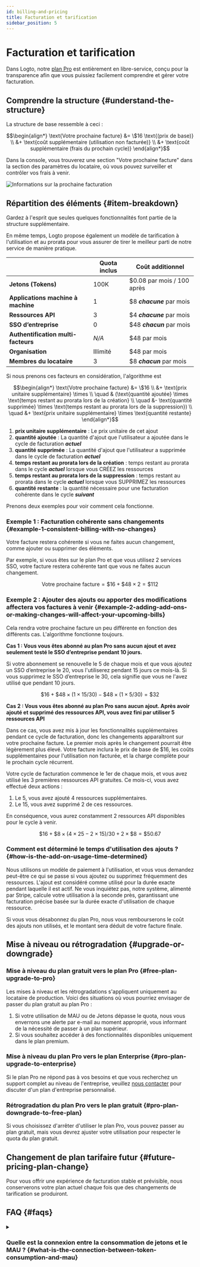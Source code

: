 ```yaml
---
id: billing-and-pricing
title: Facturation et tarification
sidebar_position: 5
---
```


# Facturation et tarification

Dans Logto, notre [plan Pro](https://logto.io/pricing) est entièrement en libre-service, conçu pour la transparence afin que vous puissiez facilement comprendre et gérer votre facturation.

## Comprendre la structure \{#understand-the-structure}

La structure de base ressemble à ceci :

```math
\begin{align*}
\text{Votre prochaine facture} &= \$16 \text{(prix de base)} \\
&+ \text{coût supplémentaire (utilisation non facturée)} \\
&+ \text{coût supplémentaire (frais du prochain cycle)}
\end{align*}
```

Dans la console, vous trouverez une section "Votre prochaine facture" dans la section des paramètres du locataire, où vous pouvez surveiller et contrôler vos frais à venir.

<img src="/img/assets/next-billing-info.png" alt="Informations sur la prochaine facturation" />

## Répartition des éléments \{#item-breakdown}

Gardez à l'esprit que seules quelques fonctionnalités font partie de la structure supplémentaire.

En même temps, Logto propose également un modèle de tarification à l'utilisation et au prorata pour vous assurer de tirer le meilleur parti de notre service de manière pratique.

|                                     | Quota inclus | Coût additionnel           |
| ----------------------------------- | ------------ | -------------------------- |
| **Jetons (Tokens)**                 | 100K         | $0.08 par mois / 100 après |
| **Applications machine à machine**  | 1            | $8 **_chacune_** par mois  |
| **Ressources API**                  | 3            | $4 **_chacune_** par mois  |
| **SSO d’entreprise**                | 0            | $48 **_chacun_** par mois  |
| **Authentification multi-facteurs** | _N/A_        | $48 par mois               |
| **Organisation**                    | Illimité     | $48 par mois               |
| **Membres du locataire**            | 3            | $8 **_chacun_** par mois   |

Si nous prenons ces facteurs en considération, l'algorithme est

```math
\begin{align*}
\text{Votre prochaine facture} &= \$16 \\
&+ \text{prix unitaire supplémentaire} \times \\
\quad & (\text{quantité ajoutée} \times \text{temps restant au prorata lors de la création} \\
\quad &- \text{quantité supprimée} \times \text{temps restant au prorata lors de la suppression}) \\
\quad &+ \text{prix unitaire supplémentaire} \times \text{quantité restante}
\end{align*}
```

1. **prix unitaire supplémentaire** : Le prix unitaire de cet ajout
2. **quantité ajoutée** : La quantité d'ajout que l'utilisateur a ajoutée dans le cycle de facturation **_actuel_**
3. **quantité supprimée** : La quantité d'ajout que l'utilisateur a supprimée dans le cycle de facturation **_actuel_**
4. **temps restant au prorata lors de la création** : temps restant au prorata dans le cycle **_actuel_** lorsque vous CRÉEZ les ressources
5. **temps restant au prorata lors de la suppression** : temps restant au prorata dans le cycle **_actuel_** lorsque vous SUPPRIMEZ les ressources
6. **quantité restante** : la quantité nécessaire pour une facturation cohérente dans le cycle **_suivant_**

Prenons deux exemples pour voir comment cela fonctionne.

### Exemple 1 : Facturation cohérente sans changements \{#example-1-consistent-billing-with-no-changes}

Votre facture restera cohérente si vous ne faites aucun changement, comme ajouter ou supprimer des éléments.

Par exemple, si vous êtes sur le plan Pro et que vous utilisez 2 services SSO, votre facture restera cohérente tant que vous ne faites aucun changement.

```math
\text{Votre prochaine facture} = \$ 16 + \$ 48 \times 2 = \$ 112
```

### Exemple 2 : Ajouter des ajouts ou apporter des modifications affectera vos factures à venir \{#example-2-adding-add-ons-or-making-changes-will-affect-your-upcoming-bills}

Cela rendra votre prochaine facture un peu différente en fonction des différents cas. L'algorithme fonctionne toujours.

**Cas 1 : Vous vous êtes abonné au plan Pro sans aucun ajout et avez seulement testé le SSO d’entreprise pendant 10 jours.**

Si votre abonnement se renouvelle le 5 de chaque mois et que vous ajoutez un SSO d’entreprise le 20, vous l'utiliserez pendant 15 jours ce mois-là. Si vous supprimez le SSO d’entreprise le 30, cela signifie que vous ne l'avez utilisé que pendant 10 jours.

```math
\$16 + \$48 \times (1 \times 15 / 30) - \$48 \times (1 \times 5 / 30) = \$32
```

**Cas 2 : Vous vous êtes abonné au plan Pro sans aucun ajout. Après avoir ajouté et supprimé des ressources API, vous avez fini par utiliser 5 ressources API**

Dans ce cas, vous avez mis à jour les fonctionnalités supplémentaires pendant ce cycle de facturation, donc les changements apparaîtront sur votre prochaine facture. Le premier mois après le changement pourrait être légèrement plus élevé. Votre facture inclura le prix de base de $16, les coûts supplémentaires pour l'utilisation non facturée, et la charge complète pour le prochain cycle récurrent.

Votre cycle de facturation commence le 1er de chaque mois, et vous avez utilisé les 3 premières ressources API gratuites. Ce mois-ci, vous avez effectué deux actions :

1. Le 5, vous avez ajouté 4 ressources supplémentaires.
2. Le 15, vous avez supprimé 2 de ces ressources.

En conséquence, vous aurez constamment 2 ressources API disponibles pour le cycle à venir.

```math
\$16 + \$8 \times (4 \times 25 - 2 \times 15) / 30 + 2 \times \$8 = \$50.67
```

### Comment est déterminé le temps d'utilisation des ajouts ? \{#how-is-the-add-on-usage-time-determined}

Nous utilisons un modèle de paiement à l'utilisation, et vous vous demandez peut-être ce qui se passe si vous ajoutez ou supprimez fréquemment des ressources. L'ajout est considéré comme utilisé pour la durée exacte pendant laquelle il est actif. Ne vous inquiétez pas, notre système, alimenté par Stripe, calcule votre utilisation à la seconde près, garantissant une facturation précise basée sur la durée exacte d'utilisation de chaque ressource.

Si vous vous désabonnez du plan Pro, nous vous rembourserons le coût des ajouts non utilisés, et le montant sera déduit de votre facture finale.

## Mise à niveau ou rétrogradation \{#upgrade-or-downgrade}

### Mise à niveau du plan gratuit vers le plan Pro \{#free-plan-upgrade-to-pro}

Les mises à niveau et les rétrogradations s'appliquent uniquement au locataire de production. Voici des situations où vous pourriez envisager de passer du plan gratuit au plan Pro :

1. Si votre utilisation de MAU ou de Jetons dépasse le quota, nous vous enverrons une alerte par e-mail au moment approprié, vous informant de la nécessité de passer à un plan supérieur.
2. Si vous souhaitez accéder à des fonctionnalités disponibles uniquement dans le plan premium.

### Mise à niveau du plan Pro vers le plan Enterprise \{#pro-plan-upgrade-to-enterprise}

Si le plan Pro ne répond pas à vos besoins et que vous recherchez un support complet au niveau de l'entreprise, veuillez [nous contacter](https://logto.io/contact) pour discuter d'un plan d'entreprise personnalisé.

### Rétrogradation du plan Pro vers le plan gratuit \{#pro-plan-downgrade-to-free-plan}

Si vous choisissez d'arrêter d'utiliser le plan Pro, vous pouvez passer au plan gratuit, mais vous devrez ajuster votre utilisation pour respecter le quota du plan gratuit.

## Changement de plan tarifaire futur \{#future-pricing-plan-change}

Pour vous offrir une expérience de facturation stable et prévisible, nous conserverons votre plan actuel chaque fois que des changements de tarification se produiront.

## FAQ \{#faqs}

<details>

<summary>

### Quelle est la connexion entre la consommation de jetons et le MAU ? \{#what-is-the-connection-between-token-consumption-and-mau}

</summary>

Logto utilise l'authentification basée sur des jetons. Une connexion unique d'un utilisateur peut impliquer la consommation de deux ou trois jetons : Jeton d’identifiant (ID token), Jeton d’accès (Access token), et Jeton de rafraîchissement (Refresh token). Si vous utilisez des fonctionnalités comme M2M ou Organisation, des jetons supplémentaires, tels que des jetons M2M ou des jetons d’organisation, peuvent également être impliqués. La consommation de jetons dépend de la manière dont les utilisateurs interagissent avec votre système. Pour vous aider à suivre cela, nous offrons une surveillance en temps réel de l'utilisation des jetons dans la <CloudLink to="/dashboard">Console > Tableau de bord</CloudLink>. Voici un exemple : notre plan gratuit offre 100k jetons gratuitement, ce qui peut prendre en charge environ 30k-50k MAU (Utilisateurs Actifs Mensuels).

</details>
